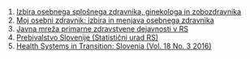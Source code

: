 1.  [Izbira osebnega splošnega zdravnika, ginekologa in zobozdravnika](https://e-uprava.gov.si/podrocja/sociala-zdravje-smrt/zdravje/sociala-osebni-zdravnik.html)
2.  [Moj osebni zdravnik: izbira in menjava osebnega zdravnika](https://www.cakalnedobe.si/nasvet/moj-osebni-zdravnik-izbira-in-menjava-osebnega-zdravnika/)
3.  [Javna mreža primarne zdravstvene dejavnosti v RS](https://www.gov.si/assets/ministrstva/MZ/DOKUMENTI/Organizacija-zdravstvenega-varstva/Javna-mreza-primarne-zdravstvene-dejavnosti-v-Republiki-Sloveniji.pdf)
4.  [Prebivalstvo Slovenije (Statistični urad RS)](https://www.stat.si/StatWeb/Field/Index/17)
5.  [Health Systems in Transition: Slovenia (Vol. 18 No. 3 2016)](https://www.euro.who.int/__data/assets/pdf_file/0018/312147/HiT-Slovenia_rev3.pdf)
